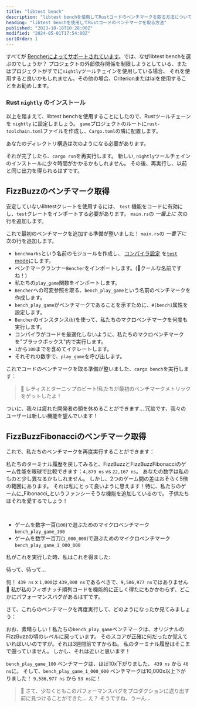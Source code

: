 ```yaml
---
title: "libtest bench"
description: "libtest benchを使用してRustコードのベンチマークを取る方法についてのステップバイステップガイド"
heading: "libtest benchを使用してRustコードのベンチマークを取る方法"
published: "2023-10-18T10:28:00Z"
modified: "2024-05-01T17:54:00Z"
sortOrder: 1
---
```



<Benchmarking />

<FizzBuzzRust />

<StepByStepRust />

<MicroVsMacro />

<BenchmarkingRust />

すべてが [Bencherによってサポートされています](/ja/docs/explanation/adapters/)。では、なぜlibtest benchを選ぶのでしょうか？
プロジェクトの外部依存関係を制限しようとしている、またはプロジェクトがすでに`nightly`ツールチェインを使用している場合、
それを使用すると良いかもしれません。その他の場合、CriterionまたはIaiを使用することをお勧めします。

### Rust `nightly` のインストール

以上を踏まえて、libtest benchを使用することにしたので、Rustツールチェーンを `nightly` に設定しましょう。
`game`プロジェクトのルートに`rust-toolchain.toml`ファイルを作成し、`Cargo.toml`の隣に配置します。

<RustToolchainRustBenchCode />

あなたのディレクトリ構造は次のようになる必要があります。

<RustToolchainRustBenchTree />

それが完了したら、`cargo run`を再実行します。
新しい, `nightly`ツールチェインのインストールに少々時間がかかるかもしれません。
その後、再実行し、以前と同じ出力を得られるはずです。

<FizzBuzzRefactorRust />

## FizzBuzzのベンチマーク取得

安定していないlibtestクレートを使用するには、 `test` 機能をコードに有効にし、`test`クレートをインポートする必要があります。 `main.rs`の _一番上に_ 次の行を追加します。

<TestCreateRustBenchCode />

これで最初のベンチマークを追加する準備が整いました！
`main.rs`の _一番下に_ 次の行を追加します。

<BenchPlayGameRustBenchCode />

- `benchmarks`という名前のモジュールを作成し、
  [コンパイラ設定](https://doc.rust-lang.org/reference/conditional-compilation.html#the-cfg-attribute)
  を[`test` mode](https://doc.rust-lang.org/book/ch11-03-test-organization.html#the-tests-module-and-cfgtest)にします。
- ベンチマークランナー`Bencher`をインポートします。(🐰クールな名前ですね！)
- 私たちの`play_game`関数をインポートします。
- `Bencher`への可変参照を取る、`bench_play_game`という名前のベンチマークを作成します。
- `bench_play_game`がベンチマークであることを示すために、`#[bench]`属性を設定します。
- `Bencher`のインスタンス(`b`)を使って、私たちのマクロベンチマークを何度も実行します。
- コンパイラがコードを最適化しないように、私たちのマクロベンチマークを"ブラックボックス"内で実行します。
- `1`から`100`までを含めてイテレートします。
- それぞれの数字で、`play_game`を呼び出します。

これでコードのベンチマークを取る準備が整いました、`cargo bench`を実行します：

<BenchPlayGameRustBenchOutput />

> 🐰 レティスとターニップのビート!私たちが最初のベンチマークメトリックをゲットしたよ！

ついに、我々は疲れた開発者の頭を休めることができます...
冗談です、我々のユーザーは新しい機能を望んでいます！

<FizzBuzzFibonacciRust>
  <PlayGameRustCode />
</FizzBuzzFibonacciRust>

## FizzBuzzFibonacciのベンチマーク取得

これで、私たちのベンチマークを再度実行することができます：

<BenchPlayGameFibonacciRustBenchOutput />

私たちのターミナル履歴を戻してみると、FizzBuzzとFizzBuzzFibonacciのゲーム性能を眼球で比較できます：`4,879 ns` vs `22,167 ns`。
あなたの数字は私のものと少し異なるかもしれません。
しかし、2つのゲーム間の差はおそらく5倍の範囲にあります。
それは私にとって良いように思えます！特に、私たちのゲームに_Fibonacci_というファンシーそうな機能を追加しているので。
子供たちはそれを愛するでしょう！

<FizzBuzzFibonacciOpenRust>
  <FizzBuzzFibonacciOpenRustCode />
</FizzBuzzFibonacciOpenRust>

<TheEnd />

<br />

<OnFire />

<BenchPlayGameOnFireRustBenchCode />

- ゲームを数字一百(`100`)で遊ぶためのマイクロベンチマーク`bench_play_game_100`
- ゲームを数字一百万(`1_000_000`)で遊ぶためのマイクロベンチマーク`bench_play_game_1_000_000`

私がこれを実行した時、私はこれを得ました:

<BenchPlayGameOnFireRustBenchOutputStart />

待って、待って...

<BenchPlayGameOnFireRustBenchOutput />

何！ `439 ns` x `1,000`は `439,000 ns`であるべきで、`9,586,977 ns`ではありません 🤯
私が私のフィボナッチ順列コードを機能的に正しく得たにもかかわらず、どこかにパフォーマンスバグがあるはずです。

<FizzBuzzFibonacciFixRust />

さて、これらのベンチマークを再度実行して、どのようになったか見てみましょう：

<BenchPlayGameFixRustBenchOutput />

おお、素晴らしい！私たちの`bench_play_game`ベンチマークは、オリジナルのFizzBuzzの頃のレベルに戻っています。
そのスコアが正確に何だったか覚えていればいいのですが。それは3週間前ですからね。
私のターミナル履歴はそこまで遡っていません。
しかし、それは近いと思います！

`bench_play_game_100` ベンチマークは、ほぼ10x下がりました、 `439 ns` から `46 ns`に。
そして、`bench_play_game_1_000_000` ベンチマークは10,000x以上下がりました！ `9,586,977 ns` から `53 ns`に！

> 🐰 さて、少なくともこのパフォーマンスバグをプロダクションに送り出す前に見つけることができた... え？ そうですね、うーん...

<CatchInCi />

<CatchInCiRustBenchOutput />

<CatchInCiPlot />

<CatchInCiPlotRustBench title="libtest benchを使用してRustをベンチマークする方法" />

<BencherFooter />